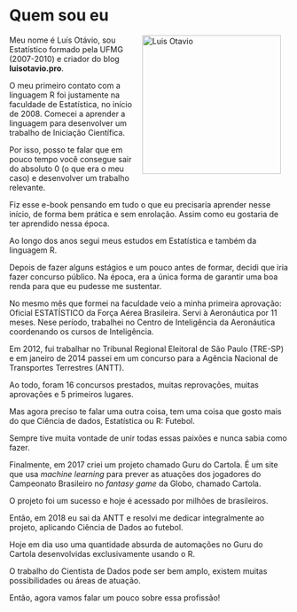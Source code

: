 # Quem sou eu 

<img src="https://www.luisotavio.pro/images/gallery/9.jpg" width="250" height="250" alt="Luis Otavio" align="right" style="margin: 0 1em 0 1em" />

Meu nome é Luís Otávio, sou Estatístico formado pela UFMG (2007-2010) e criador do blog **luisotavio.pro**.

O meu primeiro contato com a linguagem R foi justamente na faculdade de Estatística, no início de 2008. Comecei a aprender a linguagem para desenvolver um trabalho de Iniciação Científica.

Por isso, posso te falar que em pouco tempo você consegue sair do absoluto 0 (o que era o meu caso) e desenvolver um trabalho relevante. 

Fiz esse e-book pensando em tudo o que eu precisaria aprender nesse início, de forma bem prática e sem enrolação. Assim como eu gostaria de ter aprendido nessa época.

Ao longo dos anos segui meus estudos em Estatística e também da linguagem R.

Depois de fazer alguns estágios e um pouco antes de formar, decidi que iria fazer concurso público. Na época, era a única forma de garantir uma boa renda para que eu pudesse me sustentar. 

No mesmo mês que formei na faculdade veio a minha primeira aprovação: Oficial ESTATÍSTICO da Força Aérea Brasileira. Servi à Aeronáutica por 11 meses. Nese período, trabalhei no Centro de Inteligência da Aeronáutica coordenando os cursos de Inteligência.

Em 2012, fui trabalhar no Tribunal Regional Eleitoral de São Paulo (TRE-SP) e em janeiro de 2014 passei em um concurso para a Agência Nacional de Transportes Terrestres (ANTT).

Ao todo, foram 16 concursos prestados, muitas reprovações, muitas aprovações e 5 primeiros lugares.

Mas agora preciso te falar uma outra coisa, tem uma coisa que gosto mais do que Ciência de dados, Estatística ou R: Futebol.

Sempre tive muita vontade de unir todas essas paixões e nunca sabia como fazer.

Finalmente, em 2017 criei um projeto chamado Guru do Cartola. É um site que usa *machine learning* para prever as atuações dos jogadores do Campeonato Brasileiro no *fantasy game* da Globo, chamado Cartola.

O projeto foi um sucesso e hoje é acessado por milhões de brasileiros. 

Então, em 2018 eu sai da ANTT e resolvi me dedicar integralmente ao projeto, aplicando Ciência de Dados ao futebol. 

Hoje em dia uso uma quantidade absurda de automações no Guru do Cartola desenvolvidas exclusivamente usando o R.

O trabalho do Cientista de Dados pode ser bem amplo, existem muitas possibilidades ou áreas de atuação.

Então, agora vamos falar um pouco sobre essa profissão!



